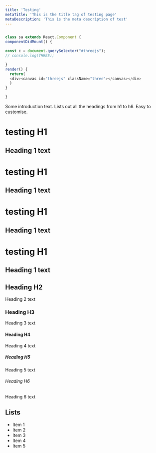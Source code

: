 ```yaml
---
title: 'Testing'
metaTitle: 'This is the title tag of testing page'
metaDescription: 'This is the meta description of test'
---
```

```javascript react-live=true

class sa extends React.Component {
componentDidMount() {

const c = document.querySelector("#threejs");
// console.log(THREE);

}
render() {
  return(
  <div><canvas id="threejs" className="three"></canvas></div>
  )
}

}

```

Some introduction text. Lists out all the headings from h1 to h6. Easy to customise.

# testing H1

## Heading 1 text

# testing H1

## Heading 1 text

# testing H1

## Heading 1 text

# testing H1

## Heading 1 text

## Heading H2

Heading 2 text

### Heading H3

Heading 3 text

#### Heading H4

Heading 4 text

##### Heading H5

Heading 5 text

###### Heading H6

Heading 6 text

## Lists

- Item 1
- Item 2
- Item 3
- Item 4
- Item 5
